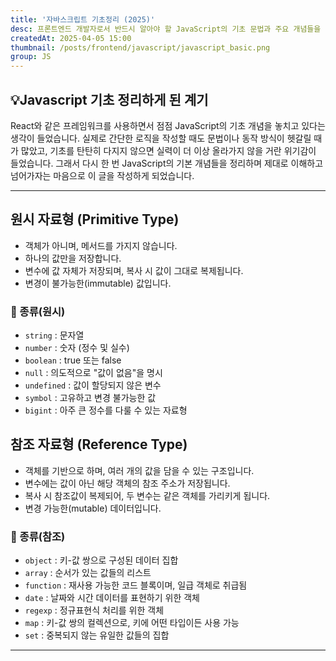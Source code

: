 ```yaml
---
title: '자바스크립트 기초정리 (2025)'
desc: 프론트엔드 개발자로서 반드시 알아야 할 JavaScript의 기초 문법과 주요 개념들을 정리, 변수 선언부터 배열, 객체, 함수 등 실무에서 자주 사용하는 부분 위주.
createdAt: 2025-04-05 15:00 
thumbnail: /posts/frontend/javascript/javascript_basic.png
group: JS
---
```


## 💡Javascript 기초 정리하게 된 계기
React와 같은 프레임워크를 사용하면서 점점 JavaScript의 기초 개념을 놓치고 있다는 생각이 들었습니다. 
실제로 간단한 로직을 작성할 때도 문법이나 동작 방식이 헷갈릴 때가 많았고, 기초를 탄탄히 다지지 않으면 실력이 더 이상 올라가지 않을 거란 위기감이 들었습니다. 그래서 다시 한 번 JavaScript의 기본 개념들을 정리하며 제대로 이해하고 넘어가자는 마음으로 이 글을 작성하게 되었습니다.

<hr/> 

## 원시 자료형 (Primitive Type)

- 객체가 아니며, 메서드를 가지지 않습니다.  
- 하나의 값만을 저장합니다.  
- 변수에 값 자체가 저장되며, 복사 시 값이 그대로 복제됩니다.  
- 변경이 불가능한(immutable) 값입니다.  

### 📌 종류(원시)
- `string` : 문자열  
- `number` : 숫자 (정수 및 실수)  
- `boolean` : true 또는 false  
- `null` : 의도적으로 "값이 없음"을 명시  
- `undefined` : 값이 할당되지 않은 변수  
- `symbol` : 고유하고 변경 불가능한 값  
- `bigint` : 아주 큰 정수를 다룰 수 있는 자료형


## 참조 자료형 (Reference Type)

- 객체를 기반으로 하며, 여러 개의 값을 담을 수 있는 구조입니다.  
- 변수에는 값이 아닌 해당 객체의 참조 주소가 저장됩니다.  
- 복사 시 참조값이 복제되어, 두 변수는 같은 객체를 가리키게 됩니다.  
- 변경 가능한(mutable) 데이터입니다.  

### 📌 종류(참조)
- `object` : 키-값 쌍으로 구성된 데이터 집합  
- `array` : 순서가 있는 값들의 리스트  
- `function` : 재사용 가능한 코드 블록이며, 일급 객체로 취급됨  
- `date` : 날짜와 시간 데이터를 표현하기 위한 객체  
- `regexp` : 정규표현식 처리를 위한 객체  
- `map` : 키-값 쌍의 컬렉션으로, 키에 어떤 타입이든 사용 가능  
- `set` : 중복되지 않는 유일한 값들의 집합

<hr/> 


